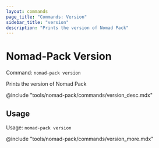 ```yaml
---
layout: commands
page_title: "Commands: Version"
sidebar_title: "version"
description: "Prints the version of Nomad Pack"
---
```


# Nomad-Pack Version

Command: `nomad-pack version`

Prints the version of Nomad Pack

@include "tools/nomad-pack/commands/version_desc.mdx"

## Usage

Usage: `nomad-pack version`

@include "tools/nomad-pack/commands/version_more.mdx"
